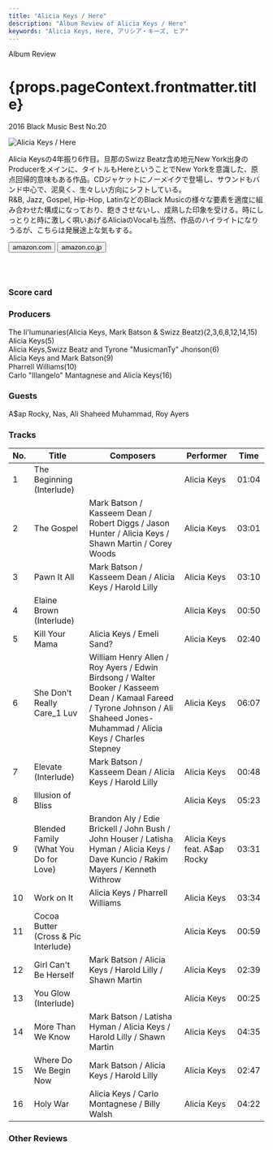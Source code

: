 ```yaml
---
title: "Alicia Keys / Here"
description: "Album Review of Alicia Keys / Here"
keywords: "Alicia Keys, Here, アリシア・キーズ, ヒア"
---
```






<p className="largeP">Album Review</p>
<h1 className="h1--no--margin">{props.pageContext.frontmatter.title}</h1>
<p className="largeP">
  <Link to="/best50/2016/">2016 Black Music Best No.20</Link>
</p>

<Row className="image-card-group">
	<Column colMd={"3"} colLg={"4"} noGutterMdLeft="">
    <ImageCard>

![Alicia Keys / Here](../../images/cd/aliciakeys6L.jpg)

</ImageCard>
	</Column>
	<Column colMd={"4"} colLg={"8"} noGutterMdLeft="">
	<p>
	  Alicia Keysの4年振り6作目。旦那のSwizz Beatz含め地元New York出身のProducerをメインに、タイトルもHereということでNew Yorkを意識した、原点回帰的意味もある作品。CDジャケットにノーメイクで登場し、サウンドもバンド中心で、泥臭く、生々しい方向にシフトしている。
    <br/>R&B, Jazz, Gospel, Hip-Hop, LatinなどのBlack Musicの様々な要素を適度に組み合わせた構成になっており、飽きさせないし、成熟した印象を受ける。時にしっとりと時に激しく唄いあげるAliciaのVocalも当然、作品のハイライトになりうるが、こちらは発展途上な気もする。
  </p>
  <div>
	  <Button className="button-right-mergin" href="https://amzn.to/2DXj8wP" kind="primary" size="small" renderIcon={ArrowUpRight24}>
      amazon.com
    </Button>
    <Button className="button-right-mergin" href="https://amzn.to/34cutUa" kind="secondary" size="small" renderIcon={ArrowUpRight24}>
      amazon.co.jp
    </Button>
	</div>
	<a href="https://geo.music.apple.com/jp/album/here-deluxe-version/1162498556?mt=1&app=music&ls=1&at=11lcug" style="display:inline-block;overflow:hidden;background:url(https://linkmaker.itunes.apple.com/ja-jp/lockup.svg?releaseDate=2016-11-04T00:00:00Z&kind=album&bubble=apple_music&style=mono-black) no-repeat;width:140px;height:45px;"></a>
  </Column>
</Row>
<Row >
  <Column colMd={"4"} colLg={"4"} noGutterMdLeft="">
    <div>
      <h3>Score card</h3>
	    <SliderJS1 value="5" />
      <SliderJS2 value="2" />
	    <SliderJS3 value="1" />
      <SliderJS4 value="9" />
    </div>
  </Column>
  <Column colMd={"4"} colLg={"8"} noGutterMdLeft="">
    <div>
      <h3>Producers</h3>
      <p>
        The Ii'lumunaries(Alicia Keys, Mark Batson & Swizz Beatz)(2,3,6,8,12,14,15)
        <br/>Alicia Keys(5)
        <br/>Alicia Keys,Swizz Beatz and Tyrone "MusicmanTy" Jhonson(6)
        <br/>Alicia Keys and Mark Batson(9)
        <br/>Pharrell Williams(10)
        <br/>Carlo "Illangelo" Mantagnese and Alicia Keys(16)
      </p>
      <h3>Guests</h3>
      <p>
        A$ap Rocky, Nas, Ali Shaheed Muhammad, Roy Ayers
      </p>
    </div>
  </Column>
</Row>

<h3>Tracks</h3>

| No. | Title                                 | Composers                                                                                                                                                                     | Performer                    | Time  |
| --- | ------------------------------------- | ----------------------------------------------------------------------------------------------------------------------------------------------------------------------------- | ---------------------------- | ----- |
| 1   | The Beginning (Interlude)             |                                                                                                                                                                               | Alicia Keys                  | 01:04 |
| 2   | The Gospel                            | Mark Batson / Kasseem Dean / Robert Diggs / Jason Hunter / Alicia Keys / Shawn Martin / Corey Woods                                                                           | Alicia Keys                  | 03:01 |
| 3   | Pawn It All                           | Mark Batson / Kasseem Dean / Alicia Keys / Harold Lilly                                                                                                                       | Alicia Keys                  | 03:10 |
| 4   | Elaine Brown (Interlude)              |                                                                                                                                                                               | Alicia Keys                  | 00:50 |
| 5   | Kill Your Mama                        | Alicia Keys / Emeli Sand?                                                                                                                                                     | Alicia Keys                  | 02:40 |
| 6   | She Don't Really Care_1 Luv           | William Henry Allen / Roy Ayers / Edwin Birdsong / Walter Booker / Kasseem Dean / Kamaal Fareed / Tyrone Johnson / Ali Shaheed Jones-Muhammad / Alicia Keys / Charles Stepney | Alicia Keys                  | 06:07 |
| 7   | Elevate (Interlude)                   | Mark Batson / Kasseem Dean / Alicia Keys / Harold Lilly                                                                                                                       | Alicia Keys                  | 00:48 |
| 8   | Illusion of Bliss                     |                                                                                                                                                                               | Alicia Keys                  | 05:23 |
| 9   | Blended Family (What You Do for Love) | Brandon Aly / Edie Brickell / John Bush / John Houser / Latisha Hyman / Alicia Keys / Dave Kuncio / Rakim Mayers / Kenneth Withrow                                            | Alicia Keys feat. A$ap Rocky | 03:31 |
| 10  | Work on It                            | Alicia Keys / Pharrell Williams                                                                                                                                               | Alicia Keys                  | 03:34 |
| 11  | Cocoa Butter (Cross & Pic Interlude)  |                                                                                                                                                                               | Alicia Keys                  | 00:59 |
| 12  | Girl Can't Be Herself                 | Mark Batson / Alicia Keys / Harold Lilly / Shawn Martin                                                                                                                       | Alicia Keys                  | 02:39 |
| 13  | You Glow (Interlude)                  |                                                                                                                                                                               | Alicia Keys                  | 00:25 |
| 14  | More Than We Know                     | Mark Batson / Latisha Hyman / Alicia Keys / Harold Lilly / Shawn Martin                                                                                                       | Alicia Keys                  | 04:35 |
| 15  | Where Do We Begin Now                 | Mark Batson / Alicia Keys / Harold Lilly                                                                                                                                      | Alicia Keys                  | 02:47 |
| 16  | Holy War                              | Alicia Keys / Carlo Montagnese / Billy Walsh                                                                                                                                  | Alicia Keys                  | 04:22 |

<h3>Other Reviews</h3>

<Row>
  <Column colMd={3} colLg={3} noGutterMdLeft>
    <Review1 />
  </Column>
</Row>